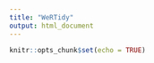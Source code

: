 ---
title: "WeRTidy"
output: html_document
---

```{r setup, include=FALSE}
knitr::opts_chunk$set(echo = TRUE)
```

